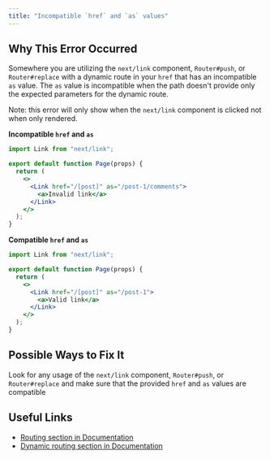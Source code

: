 ```yaml
---
title: "Incompatible `href` and `as` values"
---
```


## Why This Error Occurred

Somewhere you are utilizing the `next/link` component, `Router#push`, or `Router#replace` with a dynamic route in your `href` that has an incompatible `as` value. The `as` value is incompatible when the path doesn't provide only the expected parameters for the dynamic route.

Note: this error will only show when the `next/link` component is clicked not when only rendered.

**Incompatible `href` and `as`**

```jsx filename="pages/blog.js"
import Link from "next/link";

export default function Page(props) {
  return (
    <>
      <Link href="/[post]" as="/post-1/comments">
        <a>Invalid link</a>
      </Link>
    </>
  );
}
```

**Compatible `href` and `as`**

```jsx filename="pages/blog.js"
import Link from "next/link";

export default function Page(props) {
  return (
    <>
      <Link href="/[post]" as="/post-1">
        <a>Valid link</a>
      </Link>
    </>
  );
}
```

## Possible Ways to Fix It

Look for any usage of the `next/link` component, `Router#push`, or `Router#replace` and make sure that the provided `href` and `as` values are compatible

## Useful Links

- [Routing section in Documentation](/docs/pages/building-your-application/routing)
- [Dynamic routing section in Documentation](/docs/pages/building-your-application/routing/dynamic-routes)
